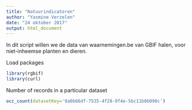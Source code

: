 ```yaml
---
title: "Natuurindicatoren"
author: "Yasmine Verzelen"
date: "24 oktober 2017"
output: html_document
---
```


In dit script willen we de data van waarnemingen.be van GBIF halen, voor niet-inheemse planten en dieren.

Load packages
```r
library(rgbif)
library(curl)
```

Number of records in a particular dataset
```r
occ_count(datasetKey='9a0b66df-7535-4f28-9f4e-5bc11b8b096c')
```

```r

```

